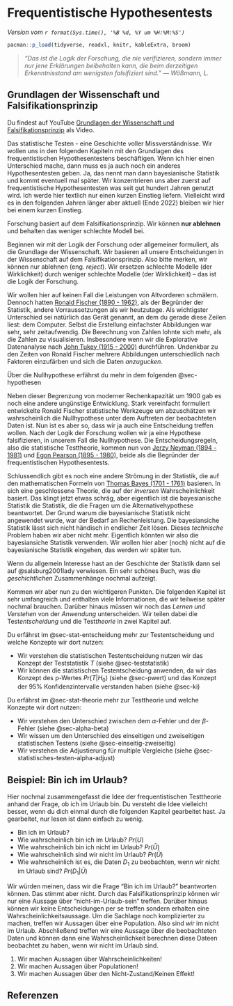 # Frequentistische Hypothesentests {#sec-statistisches-testen}

*Version vom `r format(Sys.time(), '%B %d, %Y um %H:%M:%S')`*

```r
pacman::p_load(tidyverse, readxl, knitr, kableExtra, broom)
```

> *"Das ist die Logik der Forschung, die nie verifizieren, sondern immer nur jene Erklärungen beibehalten kann, die beim derzeitigen Erkenntnisstand am wenigsten falsifiziert sind." --- Wößmann, L.*

::: callout-tip
## Grundlagen der Wissenschaft und Falsifikationsprinzip

Du findest auf YouTube [Grundlagen der Wissenschaft und Falsifikationsprinzip](https://youtu.be/h45ftLNsspM) als Video.
:::

Das statistische Testen - eine Geschichte voller Missverständnisse. Wir wollen uns in den folgenden Kapiteln mit den Grundlagen des frequentistischen Hypothesentestens beschäftigen. Wenn ich hier einen Unterschied mache, dann muss es ja auch noch ein anderes Hypothesentesten geben. Ja, das nennt man dann bayesianische Statistik und kommt eventuell mal später. Wir konzentrieren uns aber zuerst auf frequentistische Hypothesentesten was seit gut hundert Jahren genutzt wird. Ich werde hier textlich nur einen kurzen Einstieg liefern. Vielleicht wird es in den folgenden Jahren länger aber aktuell (Ende 2022) bleiben wir hier bei einem kurzen Einstieg.

[Forschung basiert auf dem Falsifikationsprinzip. Wir können **nur ablehnen** und behalten das weniger schlechte Modell bei.]{.aside}

Beginnen wir mit der Logik der Forschung oder allgemeiner formuliert, als die Grundlage der Wissenschaft. Wir basieren all unsere Entscheidungen in der Wissenschaft auf dem Falsifikationsprinzip. Also bitte merken, wir können nur ablehnen (eng. *reject*). Wir ersetzen schlechte Modelle (der Wirklichkeit) durch weniger schlechte Modelle (der Wirklichkeit) -- das ist die Logik der Forschung.

Wir wollen hier auf keinen Fall die Leistungen von Altvorderen schmälern. Dennoch hatten [Ronald Fischer (1890 - 1962)](https://en.wikipedia.org/wiki/Ronald_Fisher), als der Begründer der Statistik, andere Vorraussetzungen als wir heutzutage. Als wichtigster Unterschied sei natürlich das Gerät genannt, an dem du gerade diese Zeilen liest: dem Computer. Selbst die Erstellung einfachster Abbildungen war sehr, sehr zeitaufwendig. Die Berechnung von Zahlen lohnte sich mehr, als die Zahlen zu visualisieren. Insbesondere wenn wir die Explorative Datenanalyse nach [John Tukey (1915 - 2000)](https://en.wikipedia.org/wiki/John_Tukey) durchführen. Undenkbar zu den Zeiten von Ronald Fischer mehrere Abbildungen unterschiedlich nach Faktoren einzufärben und sich die Daten *anzugucken*.

[Über die Nullhypothese erfährst du mehr in dem folgenden @sec-hypothesen]{.aside}

Neben dieser Begrenzung von moderner Rechenkapazität um 1900 gab es noch eine andere ungünstige Entwicklung. Stark vereinfacht formuliert entwickelte Ronald Fischer statistische Werkzeuge um abzuschätzen wir wahrscheinlich die Nullhypothese unter dem Auftreten der beobachteten Daten ist. Nun ist es aber so, dass wir ja auch eine Entscheidung treffen wollen. Nach der Logik der Forschung wollen wir ja eine Hypothese falsifizieren, in unserem Fall die Nullhypothese. Die Entscheidungsregeln, also die statistische Testtheorie, kommen nun von [Jerzy Neyman (1894 - 1981)](https://en.wikipedia.org/wiki/Jerzy_Neyman) und [Egon Pearson (1895 - 1980)](https://en.wikipedia.org/wiki/Egon_Pearson), beide als die Begründer der frequentistischen Hypothesentests.

Schlussendlich gibt es noch eine andere Strömung in der Statistik, die auf den mathematischen Formeln von [Thomas Bayes (1701 - 1761)](https://en.wikipedia.org/wiki/Thomas_Bayes) basieren. In sich eine geschlossene Theorie, die auf der *inversen* Wahrscheinlichkeit basiert. Das klingt jetzt etwas schräg, aber eigentlich ist die bayesianische Statistik die Statistik, die die Fragen um die Alternativehypothese beantwortet. Der Grund warum die bayesianische Statistik nicht angewendet wurde, war der Bedarf an Rechenleistung. Die bayesiansiche Statistik lässt sich nicht händisch in endlicher Zeit lösen. Dieses *technische* Problem haben wir aber nicht mehr. Eigentlich könnten wir also die bayesiansiche Statistik verwenden. Wir wollen hier aber (noch) nicht auf die bayesianische Statistik eingehen, das werden wir später tun.

Wenn du allgemein Interesse hast an der Geschichte der Statistik dann sei auf @salsburg2001lady verwiesen. Ein sehr schönes Buch, was die *geschichtlichen* Zusammenhänge nochmal aufzeigt.

Kommen wir aber nun zu den wichtigeren Punkten. Die folgenden Kapitel ist sehr umfangreich und enthalten viele Informationen, die wir teilweise später nochmal brauchen. Darüber hinaus müssen wir noch das *Lernen und Verstehen* von der *Anwendung* unterscheiden. Wir teilen dabei die Test*entscheidung* und die Test*theorie* in zwei Kapitel auf.

Du erfährst im @sec-stat-entscheidung mehr zur Testentscheidung und welche Konzepte wir dort nutzen:

-   Wir verstehen die statistischen Testentscheidung nutzen wir das Konzept der Teststatistik $T$ (siehe @sec-teststatistik)
-   Wir können die statistischen Testentscheidung anwenden, da wir das Konzept des p-Wertes $Pr(T|H_0)$ (siehe @sec-pwert) und das Konzept der 95% Konfidenzintervalle verstanden haben (siehe @sec-ki)

Du erfährst im @sec-stat-theorie mehr zur Testtheorie und welche Konzepte wir dort nutzen:

-   Wir verstehen den Unterschied zwischen dem $\alpha$-Fehler und der $\beta$-Fehler (siehe @sec-alpha-beta)
-   Wir wissen um den Unterschied des einseitigen und zweiseitigen statistischen Testens (siehe @sec-einseitig-zweiseitig)
-   Wir verstehen die Adjustierung für multiple Vergleiche (siehe @sec-statistisches-testen-alpha-adjust)

::: callout-note
## Beispiel: Bin ich im Urlaub?

Hier nochmal zusammengefasst die Idee der frequentistischen Testtheorie anhand der Frage, ob ich im Urlaub bin. Du versteht die Idee vielleicht besser, wenn du dich einmal durch die folgenden Kapitel gearbeitet hast. Ja gearbeitet, nur lesen ist dann einfach zu wenig.

-   Bin ich im Urlaub?
-   Wie wahrscheinlich bin ich im Urlaub? $Pr(U)$
-   Wie wahrscheinlich bin ich nicht im Urlaub? $Pr(\bar{U})$
-   Wie wahrscheinlich sind wir nicht im Urlaub? $Pr(\bar{U})$
-   Wie wahrscheinlich ist es, die Daten $D_1$ zu beobachten, wenn wir nicht im Urlaub sind? $Pr(D_1|\bar{U})$

Wir würden meinen, dass wir die Frage "Bin ich im Urlaub?" beantworten können. Das stimmt aber nicht. Durch das Falsifikationsprinzip können wir nur eine Aussage über "nicht-im-Urlaub-sein" treffen. Darüber hinaus können wir keine Entscheidungen per se treffen sondern erhalten eine Wahrscheinlichkeitsaussage. Um die Sachlage noch komplizierter zu machen, treffen wir Aussagen über eine Population. Also sind *wir* im nicht im Urlaub. Abschließend treffen wir eine Aussage über die beobachteten Daten und können dann eine Wahrscheinlichkeit berechnen diese Dateen beobachtet zu haben, wenn wir nicht im Urlaub sind.

1)  Wir machen Aussagen über Wahrscheinlichkeiten!
2)  Wir machen Aussagen über Populationen!
3)  Wir machen Aussagen über den Nicht-Zustand/Keinen Effekt!
:::

## Referenzen {.unnumbered}
